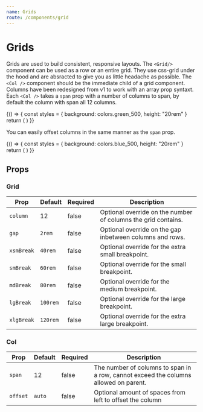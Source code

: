 ```yaml
---
name: Grids
route: /components/grid
---
```



# Grids

Grids are used to build consistent, responsive layouts. The `<Grid/>` component can be used as a row or an entire grid. They use css-grid under the hood and are absracted to give you as little headache as possible. The `<Col />` component should be the immediate child of a grid component. Columns have been redesigned from v1 to work with an array prop syntaxt. Each `<Col />` takes a `span` prop with a number of columns to span, by default the column with span all 12 columns.

<Playground column>
  {() => {
    const styles = { background: colors.green_500, height: "20rem" }
    return (
      <Grid>
        <Col style={styles} span={[12, 6, 4, 3, 12]} />
        <Col style={styles} span={[4, 6, 4, 3, 4]} />
        <Col style={styles} span={[4, 6, 4, 3, 4]} />
        <Col style={styles} span={[4, 6, 12, 3, 4]} />
      </Grid>
    )
  }}
</Playground>

You can easily offset columns in the same manner as the `span` prop.

<Playground column>
  {() => {
    const styles = { background: colors.blue_500, height: "20rem" }
    return (
      <Grid>
        <Col style={styles} span={[6]} offset={[3]} />
      </Grid>
    )
  }}
</Playground>

## Props

### Grid

| Prop       | Default  | Required | Description                                                   |
| ---------- | -------- | -------- | ------------------------------------------------------------- |
| `column`   | 12       | false    | Optional override on the number of columns the grid contains. |
| `gap`      | `2rem`   | false    | Optional override on the gap inbetween columns and rows.      |
| `xsmBreak` | `40rem`  | false    | Optional override for the extra small breakpoint.             |
| `smBreak`  | `60rem`  | false    | Optional override for the small breakpoint.                   |
| `mdBreak`  | `80rem`  | false    | Optional override for the medium breakpoint.                  |
| `lgBreak`  | `100rem` | false    | Optional override for the large breakpoint.                   |
| `xlgBreak` | `120rem` | false    | Optional override for the extra large breakpoint.             |

### Col

| Prop     | Default | Required | Description                                                                          |
| -------- | ------- | -------- | ------------------------------------------------------------------------------------ |
| `span`   | 12      | false    | The number of columns to span in a row, cannot exceed the columns allowed on parent. |
| `offset` | `auto`  | false    | Optional amount of spaces from left to offset the column                             |
